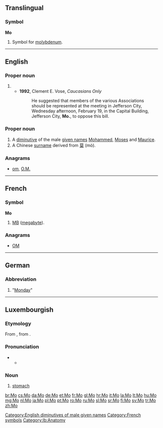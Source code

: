 {{also|Appendix:Variations of "mo"}}
==Translingual==

===Symbol===
'''Mo'''

# {{context|element symbol|lang=mul}} Symbol for [[molybdenum]].

----

==English==

===Proper noun===
{{en-proper noun|head=Mo.}}

# {{abbreviation of|Missouri}}
#* '''1992''', Clement E. Vose, ''Caucasians Only''
#*: He suggested that members of the various Associations should be represented at the meeting in Jefferson City, Wednesday afternoon, February 19, in the Capital Building, Jefferson City, '''Mo.''', to oppose this bill.

===Proper noun===
{{en-proper noun}}

# A [[diminutive]] of the male [[given name]]s [[Mohammed]], [[Moses]] and [[Maurice]].
# A Chinese [[surname]] derived from [[莫]] (mò).

===Anagrams===
* [[om#English|om]], [[O.M.#English|O.M.]]

[[Category:English diminutives of male given names]]

----

==French==

===Symbol===
'''Mo'''

# {{abbreviation of|mégaoctet|lang=fr}} [[MB]] ([[megabyte]]).

===Anagrams===
* [[OM#French|OM]]

[[Category:French symbols]]

----

==German==

===Abbreviation===
{{head|de|abbreviation}}

# {{abbreviation of|Montag|lang=de}} "[[Monday]]"

----

==Luxembourgish==

===Etymology===
From {{etyl|goh|lb}} {{term|mago|lang=goh}}, from {{etyl|gem-pro|lb}} {{term/t|gem-pro|*magô}}.

===Pronunciation===
* {{IPA|/moː/|lang=lb}}
** {{rhymes|oː|lang=lb}}

===Noun===
{{lb-noun|m|Mee}}

# [[stomach]]

[[Category:lb:Anatomy]]

[[br:Mo]]
[[cs:Mo]]
[[da:Mo]]
[[de:Mo]]
[[et:Mo]]
[[fr:Mo]]
[[gl:Mo]]
[[hr:Mo]]
[[it:Mo]]
[[la:Mo]]
[[lt:Mo]]
[[hu:Mo]]
[[mg:Mo]]
[[nl:Mo]]
[[ja:Mo]]
[[pl:Mo]]
[[pt:Mo]]
[[ro:Mo]]
[[ru:Mo]]
[[sl:Mo]]
[[sr:Mo]]
[[fi:Mo]]
[[sv:Mo]]
[[tr:Mo]]
[[zh:Mo]]